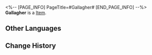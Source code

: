 <%-- [PAGE_INFO]
PageTitle=#Gallagher#
[END_PAGE_INFO] --%>
{{Item Infobox
|title       = Gallagher
|id          = 223009
|image       = Dreamscape Pass Sticker Gallagher.png
|type        = 
|invCategory = 
|rarity      = 4
|effect      = Digital stickers that can be used to decorate the pages of the Dreamtour Handbook. They come in many different styles.
|description = 
|source1     = After everything has concluded, return to where you encountered the young maiden by chance
}}
{{Description|1=The easiest way to commute is to get roaring drunk. You'll be home by the time you're conscious again.}}
'''Gallagher''' is a [[Item]].

==Other Languages==
{{Other Languages
|en   = Gallagher
|zhs  = 加拉赫
|zht  = 加拉赫
|ja   = ギャラガー
|ko   = 갤러거
|es   = Gallagher
|fr   = Gallagher
|ru   = Галлахер
|th   = Gallagher
|vi   = Gallagher
|de   = Gallagher
|id   = Gallagher
|pt   = Gallagher
}}

==Change History==
{{Change History|2.0}}